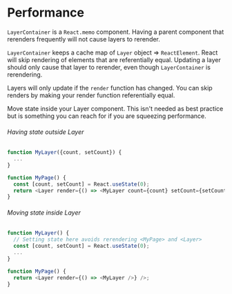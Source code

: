 # Performance

`LayerContainer` is a `React.memo` component. Having a parent component that
rerenders frequently will not cause layers to rerender.

`LayerContainer` keeps a cache map of `Layer` object => `ReactElement`. React
will skip rendering of elements that are referentially equal. Updating a layer
should only cause that layer to rerender, even though `LayerContainer` is
rerendering.

Layers will only update if the `render` function has changed. You can skip
renders by making your render function referentially equal.

Move state inside your Layer component. This isn't needed as best practice but
is something you can reach for if you are squeezing performance.

###### Having state outside Layer

```typescript
function MyLayer({count, setCount}) {
  ...
}

function MyPage() {
  const [count, setCount] = React.useState(0);
  return <Layer render={() => <MyLayer count={count} setCount={setCount} />} />;
}
```

###### Moving state inside Layer

```typescript
function MyLayer() {
  // Setting state here avoids rerendering <MyPage> and <Layer>
  const [count, setCount] = React.useState(0);
  ...
}

function MyPage() {
  return <Layer render={() => <MyLayer />} />;
}
```
